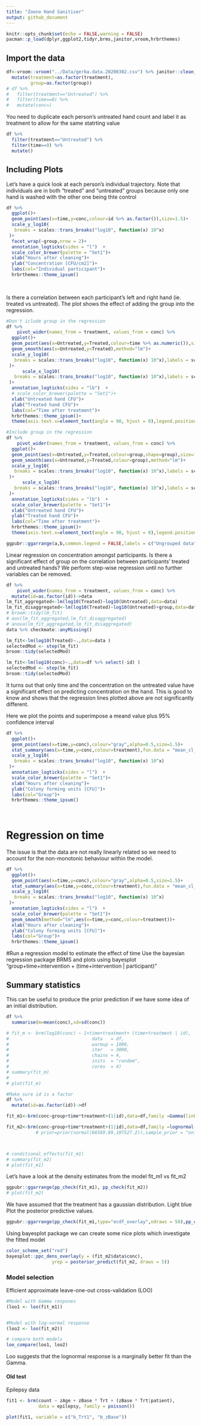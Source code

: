 ```yaml
---
title: "Zoono Hand Sanitiser"
output: github_document
---
```


```r
knitr::opts_chunk$set(echo = FALSE,warning = FALSE)
pacman::p_load(dplyr,ggplot2,tidyr,brms,janitor,vroom,hrbrthemes)
```

## Import the data


```r
df<-vroom::vroom("../Data/gerba.data.20200302.csv") %>% janitor::clean_names() %>% select(-1) %>% 
  mutate(treatment=as.factor(treatment),
         group=as.factor(group))
# df %>% 
#   filter(treatment=="Untreated") %>% 
#   filter(time==0) %>% 
#   mutate(conc=)
```

You need to duplicate each person's untreated hand count and label it as treatment to allow for the same statrting value
```r

df %>% 
  filter(treatment=="Untreated") %>% 
  filter(time==0) %>% 
  mutate()
```


## Including Plots

Let's have a quick look at each person's individual trajectory. Note that individuals are in both "treated" and "untreated" groups because only one hand is washed with the other one being thte control

```r
df %>% 
  ggplot()+
  geom_point(aes(x=time,y=conc,colour=id %>% as.factor()),size=1.5)+
  scale_y_log10(
   breaks = scales::trans_breaks("log10", function(x) 10^x)
 )+
  facet_wrap(~group,nrow = 2)+
  annotation_logticks(sides = "l")  +
  scale_color_brewer(palette = "Set1")+
  xlab("Hours after cleaning")+
  ylab("Concentration [CFU/cm2]")+
  labs(col="Individual participant")+
  hrbrthemes::theme_ipsum()
  
  
```
Is there a correlation between each participant's left and right hand (ie. treated vs untreated). The plot shows the effect of adding the group into the regression.

```r
#Don't iclude group in the regression
df %>%
    pivot_wider(names_from = treatment, values_from = conc) %>% 
  ggplot()+
  geom_point(aes(x=Untreated,y=Treated,colour=time %>% as.numeric()),size=1.5)+
  geom_smooth(aes(x=Untreated,y=Treated),method="lm")+
  scale_y_log10(
   breaks = scales::trans_breaks("log10", function(x) 10^x),labels = scales::number_format(accuracy = 1)
 )+
      scale_x_log10(
   breaks = scales::trans_breaks("log10", function(x) 10^x),labels = scales::number_format(accuracy = 1)
 )+
  annotation_logticks(sides = "lb")  +
  # scale_color_brewer(palette = "Set1")+
  xlab("Untreated hand CFU")+
  ylab("Treated hand CFU")+
  labs(col="Time after treatment")+
  hrbrthemes::theme_ipsum()+
  theme(axis.text.x=element_text(angle = 90, hjust = 0),legend.position = "top")->a

#Include group in the regression
df %>%
    pivot_wider(names_from = treatment, values_from = conc) %>% 
  ggplot()+
  geom_point(aes(x=Untreated,y=Treated,colour=group,shape=group),size=1.5, show.legend = F)+
  geom_smooth(aes(x=Untreated,y=Treated,colour=group),method="lm")+
  scale_y_log10(
   breaks = scales::trans_breaks("log10", function(x) 10^x),labels = scales::number_format(accuracy = 1)
 )+
      scale_x_log10(
   breaks = scales::trans_breaks("log10", function(x) 10^x),labels = scales::number_format(accuracy = 1)
 )+
  annotation_logticks(sides = "lb")  +
  scale_color_brewer(palette = "Set1")+
  xlab("Untreated hand CFU")+
  ylab("Treated hand CFU")+
  labs(col="Time after treatment")+
  hrbrthemes::theme_ipsum()+
  theme(axis.text.x=element_text(angle = 90, hjust = 0),legend.position = "top")->b

ggpubr::ggarrange(a,b,common.legend = FALSE,labels = c("Ungrouped data","Split by group"))

```


Linear regression on concentration amongst participants. Is there a significant effect of group on the correlation between participants' treated and untreated hands? We perform step-wise regression until no further variables can be removed.
```r
df %>%
    pivot_wider(names_from = treatment, values_from = conc) %>% 
  mutate(id=as.factor(id))->data
lm_fit_aggregated<-lm(log10(Treated)~log10(Untreated),data=data)
lm_fit_disaggregated<-lm(log10(Treated)~log10(Untreated)+group,data=data)
# broom::tidy(lm_fit)
# aov(lm_fit_aggregated,lm_fit_disaggregated)
# anova(lm_fit_aggregated,lm_fit_disaggregated)
data %>% checkmate::anyMissing()

lm_fit<-lm(log10(Treated)~.,data=data )
selectedMod <- step(lm_fit)
broom::tidy(selectedMod)

lm_fit<-lm(log10(conc)~.,data=df %>% select(-id) )
selectedMod <- step(lm_fit)
broom::tidy(selectedMod)


```
It turns out that only time and the concentration on the untreated value have a significant effect on predicting concentration on the hand. This is good to know and shows that the regression lines plotted above are not significantly different.

Here we plot the points and superimpose a meand value plus 95% confidence interval

```r
df %>% 
  ggplot()+
  geom_point(aes(x=time,y=conc),colour="gray",alpha=0.5,size=1.5)+
  stat_summary(aes(x=time,y=conc,colour=treatment),fun.data = "mean_cl_boot", size = 1.01)+
  scale_y_log10(
   breaks = scales::trans_breaks("log10", function(x) 10^x)
 )+
  annotation_logticks(sides = "l")  +
  scale_color_brewer(palette = "Set1")+
  xlab("Hours after cleaning")+
  ylab("Colony forming units [CFU]")+
  labs(col="Group")+
  hrbrthemes::theme_ipsum()
  
  
```

# Regression on time

The issue is that the data are not really linearly related so we need to account for the non-monotonic behaviour within the model.
```r
df %>% 
  ggplot()+
  geom_point(aes(x=time,y=conc),colour="gray",alpha=0.5,size=1.5)+
  stat_summary(aes(x=time,y=conc,colour=treatment),fun.data = "mean_cl_boot", size = 1.01)+
  scale_y_log10(
   breaks = scales::trans_breaks("log10", function(x) 10^x)
 )+
  annotation_logticks(sides = "l")  +
  scale_color_brewer(palette = "Set1")+
  geom_smooth(method="lm",aes(x=time,y=conc,colour=treatment))+
  xlab("Hours after cleaning")+
  ylab("Colony forming units [CFU]")+
  labs(col="Group")+
  hrbrthemes::theme_ipsum()
```


#Run a regression model to estimate the effect of time
Use the bayesian regression package BRMS and plots using bayesplot "group+time+intervention + (time+intervention | participant)"

## Summary statistics 
This can be useful to produce the prior prediction if we have some idea of an initial distribution.

```r
df %>% 
  summarise(m=mean(conc),sd=sd(conc)) 
```


```r

# fit_m <- brm(log10(conc) ~ 1+time+treatment+ (time+treatment | id), 
#                               data   = df, 
#                               warmup = 1000, 
#                               iter   = 3000, 
#                               chains = 4, 
#                               inits  = "random",
#                               cores  = 4)
# summary(fit_m)
# 
# plot(fit_m)

#Make sure id is a factor
df %>% 
  mutate(id=as.factor(id))->df

fit_m1<-brm(conc~group+time*treatment+(1|id),data=df,family =Gamma(link = "log"))

fit_m2<-brm(conc~group+time*treatment+(1|id),data=df,family =lognormal(link = "identity", link_sigma = "log"))
           # prior=prior(normal(66569.89,107527.2)),sample_prior = "only")



# conditional_effects(fit_m1)
# summary(fit_m2)
# plot(fit_m1)
```
Let's have a look at the density estimates from the model fit_m1 vs fit_m2
```r
ggpubr::ggarrange(pp_check(fit_m1), pp_check(fit_m2))
# plot(fit_m2)
```

We have assumed that the treatment has a gaussian distribution. Light blue Plot the posterior predictive values.

```r
ggpubr::ggarrange(pp_check(fit_m1,type="ecdf_overlay",ndraws = 50),pp_check(fit_m2,type="ecdf_overlay",ndraws = 50))

```



Using bayesplot package we can create some nice plots which investigate the fitted model

```r
color_scheme_set("red")
bayesplot::ppc_dens_overlay(y = (fit_m2$data$conc),
                 yrep = posterior_predict(fit_m2, draws = 5))
```
### Model selection  

Efficient approximate leave-one-out cross-validation (LOO)

```r
#Model with Gamma respones
(loo1 <- loo(fit_m1))


#Model with log-normal response
(loo2 <- loo(fit_m2))   

# compare both models
loo_compare(loo1, loo2) 


```

Loo suggests that the lognormal response is a marginally better fit than the Gamma.

#### Old test
Epilepsy data

```r


fit1 <- brm(count ~ zAge + zBase * Trt + (zBase * Trt|patient), 
            data = epilepsy, family = poisson())

plot(fit1, variable = c("b_Trt1", "b_zBase"))
```


